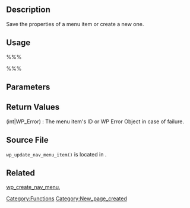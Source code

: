 == Description ==

Save the properties of a menu item or create a new one.

== Usage ==

%%%<?php $menu_id = wp_update_nav_menu_item($menu_id, $menu_item_db_id, $menu_item_data) ?>%%%

== Parameters ==

{{Parameter|$menu_id|string|The ID the menu.}}

{{Parameter|$menu_item_db_id|int|The ID of the menu item, or 0 to create a new menu item.|optional|0}}

{{Parameter|$menu_item_data|array|The menu item's data.|optional|array()}}

== Return Values ==

; (int&#124;WP_Error) : The menu item's ID or WP Error Object in case of failure.

== Source File ==

<tt>wp_update_nav_menu_item()</tt> is located in {{Trac|wp-includes/nav-menu.php}}.

== Related ==

[[Function Reference/wp_create_nav_menu|wp_create_nav_menu]], 
{{Tag Footer}}

[[Category:Functions]]
[[Category:New_page_created]]